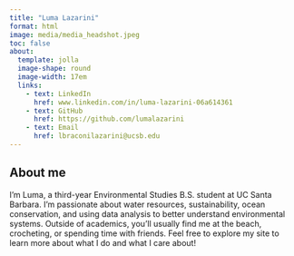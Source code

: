 ```yaml
---
title: "Luma Lazarini"
format: html
image: media/media_headshot.jpeg
toc: false
about: 
  template: jolla
  image-shape: round
  image-width: 17em
  links:
    - text: LinkedIn
      href: www.linkedin.com/in/luma-lazarini-06a614361
    - text: GitHub
      href: https://github.com/lumalazarini
    - text: Email
      href: lbraconilazarini@ucsb.edu
---
```


## About me

I’m Luma, a third-year Environmental Studies B.S. student at UC Santa Barbara. I’m passionate about water resources, sustainability, ocean conservation, and using data analysis to better understand environmental systems. Outside of academics, you’ll usually find me at the beach, crocheting, or spending time with friends. Feel free to explore my site to learn more about what I do and what I care about!

